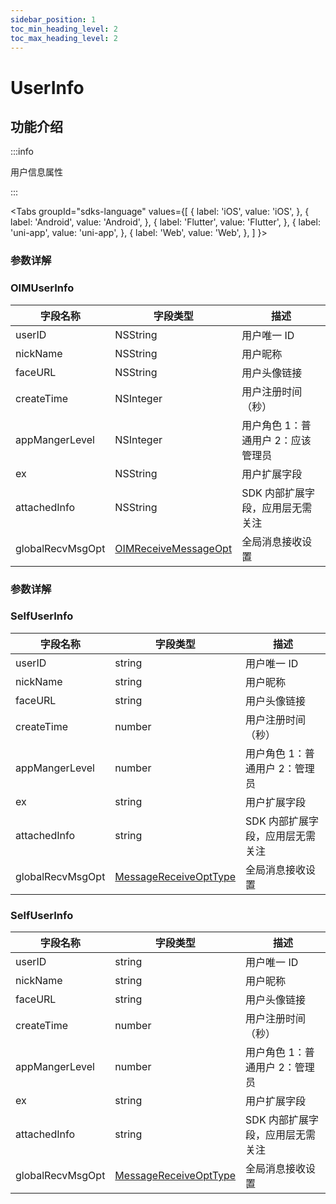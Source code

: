 ```yaml
---
sidebar_position: 1
toc_min_heading_level: 2
toc_max_heading_level: 2
---
```


# UserInfo

## 功能介绍

:::info

用户信息属性

:::

<Tabs
groupId="sdks-language"
values={[
{ label: 'iOS', value: 'iOS', },
{ label: 'Android', value: 'Android', },
{ label: 'Flutter', value: 'Flutter', },
{ label: 'uni-app', value: 'uni-app', },
{ label: 'Web', value: 'Web', },
]
}>

<TabItem value="Flutter">

### 参数详解

</TabItem>

<TabItem value="iOS">

### OIMUserInfo

| 字段名称         | 字段类型                                              | 描述                               |
| ---------------- | ----------------------------------------------------- | ---------------------------------- |
| userID           | NSString                                              | 用户唯一 ID                        |
| nickName         | NSString                                              | 用户昵称                           |
| faceURL          | NSString                                              | 用户头像链接                       |
| createTime       | NSInteger                                             | 用户注册时间（秒）                 |
| appMangerLevel   | NSInteger                                             | 用户角色 1：普通用户 2：应该管理员 |
| ex               | NSString                                              | 用户扩展字段                       |
| attachedInfo     | NSString                                              | SDK 内部扩展字段，应用层无需关注   |
| globalRecvMsgOpt | [OIMReceiveMessageOpt](docs/sdks/Enum/RecvMsgOpt.mdx) | 全局消息接收设置                   |

</TabItem>

<TabItem value="Android">

### 参数详解

</TabItem>

<TabItem value="Web">

### SelfUserInfo

| 字段名称         | 字段类型                                               | 描述                             |
| ---------------- | ------------------------------------------------------ | -------------------------------- |
| userID           | string                                                 | 用户唯一 ID                      |
| nickName         | string                                                 | 用户昵称                         |
| faceURL          | string                                                 | 用户头像链接                     |
| createTime       | number                                                 | 用户注册时间（秒）               |
| appMangerLevel   | number                                                 | 用户角色 1：普通用户 2：管理员   |
| ex               | string                                                 | 用户扩展字段                     |
| attachedInfo     | string                                                 | SDK 内部扩展字段，应用层无需关注 |
| globalRecvMsgOpt | [MessageReceiveOptType](docs/sdks/Enum/RecvMsgOpt.mdx) | 全局消息接收设置                 |

</TabItem>

<TabItem value="uni-app">

### SelfUserInfo

| 字段名称         | 字段类型                                               | 描述                             |
| ---------------- | ------------------------------------------------------ | -------------------------------- |
| userID           | string                                                 | 用户唯一 ID                      |
| nickName         | string                                                 | 用户昵称                         |
| faceURL          | string                                                 | 用户头像链接                     |
| createTime       | number                                                 | 用户注册时间（秒）               |
| appMangerLevel   | number                                                 | 用户角色 1：普通用户 2：管理员   |
| ex               | string                                                 | 用户扩展字段                     |
| attachedInfo     | string                                                 | SDK 内部扩展字段，应用层无需关注 |
| globalRecvMsgOpt | [MessageReceiveOptType](docs/sdks/Enum/RecvMsgOpt.mdx) | 全局消息接收设置                 |

</TabItem>

</Tabs>
